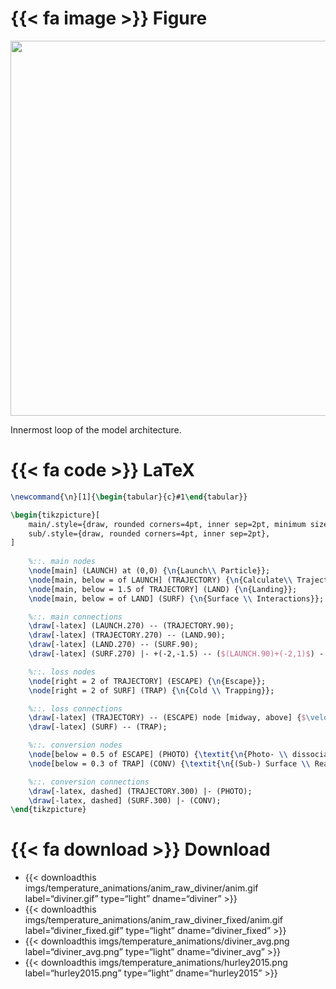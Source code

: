 ::: {.panel-tabset}

# {{< fa image >}} Figure

::: {#fig-model-architecture }
![](imgs/model_architecture/loop_I.svg){width=600px}

Innermost loop of the model architecture.
:::

# {{< fa code >}} LaTeX
```tex
\newcommand{\n}[1]{\begin{tabular}{c}#1\end{tabular}}

\begin{tikzpicture}[
    main/.style={draw, rounded corners=4pt, inner sep=2pt, minimum size=20pt, minimum width=25pt, fill=white},
    sub/.style={draw, rounded corners=4pt, inner sep=2pt},
]
  
    %::. main nodes
    \node[main] (LAUNCH) at (0,0) {\n{Launch\\ Particle}};
    \node[main, below = of LAUNCH] (TRAJECTORY) {\n{Calculate\\ Trajectory}};
    \node[main, below = 1.5 of TRAJECTORY] (LAND) {\n{Landing}};
    \node[main, below = of LAND] (SURF) {\n{Surface \\ Interactions}};

    %::. main connections
    \draw[-latex] (LAUNCH.270) -- (TRAJECTORY.90);
    \draw[-latex] (TRAJECTORY.270) -- (LAND.90);
    \draw[-latex] (LAND.270) -- (SURF.90);
    \draw[-latex] (SURF.270) |- +(-2,-1.5) -- ($(LAUNCH.90)+(-2,1)$) -| (LAUNCH.90);

    %::. loss nodes
    \node[right = 2 of TRAJECTORY] (ESCAPE) {\n{Escape}};
    \node[right = 2 of SURF] (TRAP) {\n{Cold \\ Trapping}};

    %::. loss connections
    \draw[-latex] (TRAJECTORY) -- (ESCAPE) node [midway, above] {$\velocity > \velocity_{esc}$ };
    \draw[-latex] (SURF) -- (TRAP);

    %::. conversion nodes
    \node[below = 0.5 of ESCAPE] (PHOTO) {\textit{\n{Photo- \\ dissociation}}};
    \node[below = 0.3 of TRAP] (CONV) {\textit{\n{(Sub-) Surface \\ Reaction}}};

    %::. conversion connections
    \draw[-latex, dashed] (TRAJECTORY.300) |- (PHOTO);
    \draw[-latex, dashed] (SURF.300) |- (CONV);
\end{tikzpicture}
```

# {{< fa download >}} Download

* {{< downloadthis imgs/temperature_animations/anim_raw_diviner/anim.gif label="diviner.gif" type="light" dname="diviner" >}}
* {{< downloadthis imgs/temperature_animations/anim_raw_diviner_fixed/anim.gif label="diviner_fixed.gif" type="light" dname="diviner_fixed" >}}
* {{< downloadthis imgs/temperature_animations/diviner_avg.png label="diviner_avg.png" type="light" dname="diviner_avg" >}}
* {{< downloadthis imgs/temperature_animations/hurley2015.png label="hurley2015.png" type="light" dname="hurley2015" >}}

:::